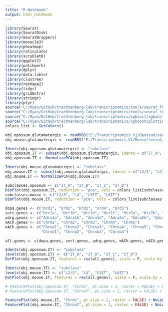 ```yaml
---
title: "R Notebook"
output: html_notebook
---
```


```r

library(Seurat)
library(SeuratDisk)
library(SeuratWrappers)
library(monocle3)
library(pheatmap)
library(reticulate)
library(scrubletR)
library(ggplot2)
library(patchwork)
library(dplyr)
library(data.table)
library(clustree)
library(reshape2)
library(tidyr)
library(gridExtra)
library(stringr)
library(plyr)
source("C:/Ryan/GitHub/trachtenberg-lab/transcriptomics/tools/seurat_functions.R")
source("C:/Ryan/GitHub/trachtenberg-lab/transcriptomics/tools/seurat_integration_functions.R")
source("C:/Ryan/GitHub/trachtenberg-lab/transcriptomics/xgboost/xgboost_train.R")
source("C:/Ryan/GitHub/trachtenberg-lab/transcriptomics/xgboost/plottingFxns.R")
colors_list <- GetColors()

obj.opossum.glutamatergic <- readRDS("E:/Transcriptomics_V1/Opossum/seurat/opossum_v1_glutamatergic_processed.rds")
obj.mouse.glutamatergic <- readRDS("E:/Transcriptomics_V1/Mouse/seurat/mouse_v1_P38_glutamatergic_processed.rds")

```


```r

Idents(obj.opossum.glutamatergic) <- "subclass"
obj.opossum.IT <- subset(obj.opossum.glutamatergic, idents = c("IT_A", "IT_B", "IT_C", "IT_D"))
obj.opossum.IT <- NormalizePCA(obj.opossum.IT)

Idents(obj.mouse.glutamatergic) <- "subclass"
obj.mouse.IT <- subset(obj.mouse.glutamatergic, idents = c("L2/3", "L4", "L5IT", "L6IT"))
obj.mouse.IT <- NormalizePCA(obj.mouse.IT)

```


```r

subclasses.opossum <- c("IT_A", "IT_B", "IT_C", "IT_D")
DimPlot(obj.opossum.IT, reduction = "pca", cols = colors_list[subclasses.opossum], pt.size = 1, label = TRUE, shuffle = TRUE, raster = FALSE) + NoLegend() + xlim(-20, 20) + ylim(-18, 22) + coord_equal()
subclasses.mouse <- c("L2/3", "L4", "L5IT", "L6IT")
DimPlot(obj.mouse.IT, reduction = "pca", cols = colors_list[subclasses.mouse], pt.size = 1, label = TRUE, shuffle = TRUE, raster = FALSE) + NoLegend() + xlim(-20, 20) + ylim(-24, 16) + coord_equal()

```


```r

dopa.genes <- c("Drd1", "Drd2", "Drd3", "Drd4", "Drd5")
sert.genes <- c("Htr1a", "Htr1b", "Htr1d", "Htr1f", "Htr2a", "Htr2b", "Htr2c", "Htr3a", "Htr3b", "Htr4", "Htr5a", "Htr5b", "Htr6", "Htr7")
adrg.genes <- c("Adra1a", "Adra1b", "Adra1d", "Adra2a", "Adra2b", "Adra2c", "Adrb1", "Adrb2", "Adrb3")
mACh.genes <- c("Chrm1", "Chrm2", "Chrm3", "Chrm4", "Chrm5")
nACh.genes <- c("Chrna1", "Chrna2", "Chrna3", "Chrna4", "Chrna5", "Chrna6", "Chrna7", "Chrna9", "Chrna10",
                "Chrnb1", "Chrnb2", "Chrnb3", "Chrnb4")

all.genes <- c(dopa.genes, sert.genes, adrg.genes, mACh.genes, nACh.genes)

Idents(obj.opossum.IT) <- "subclass"
levels(obj.opossum.IT) <- c("IT_A", "IT_B", "IT_C", "IT_D")
DotPlot(obj.opossum.IT, features = rev(all.genes), scale = F, scale.by = "radius", scale.max = 75, col.max = 3) + coord_flip() + theme(axis.text.x=element_text(angle = 90, vjust = 0.4))

Idents(obj.mouse.IT) <- "subclass"
levels(obj.mouse.IT) <- c("L2/3", "L4", "L5IT", "L6IT")
DotPlot(obj.mouse.IT, features = rev(all.genes), scale = F, scale.by = "radius", scale.max = 75, col.max = 3) + coord_flip() + theme(axis.text.x=element_text(angle = 90, vjust = 0.4))

# FeaturePlot(obj.opossum.IT, "Chrm1", pt.size = 1, raster = FALSE) + NoLegend() + xlim(-20, 20) + ylim(-18, 22) + coord_equal()
# FeaturePlot(obj.opossum.IT, "Chrna7", pt.size = 1, raster = FALSE) + NoLegend() + xlim(-20, 20) + ylim(-18, 22) + coord_equal()

```


```r

FeaturePlot(obj.mouse.IT, "Chrm1", pt.size = 1, raster = FALSE) + NoLegend() + xlim(-20, 20) + ylim(-24, 16) + coord_equal()
FeaturePlot(obj.mouse.IT, "Chrna7", pt.size = 1, raster = FALSE) + NoLegend() + xlim(-20, 20) + ylim(-24, 16) + coord_equal()

```

